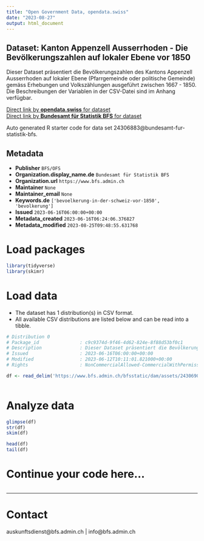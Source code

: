 ```yaml
---
title: "Open Government Data, opendata.swiss"
date: "2023-08-27"
output: html_document
---
```


## Dataset: Kanton Appenzell Ausserrhoden - Die Bevölkerungszahlen auf lokaler Ebene vor 1850

Dieser Dataset präsentiert die Bevölkerungszahlen des Kantons Appenzell Ausserrhoden auf lokaler Ebene (Pfarrgemeinde oder politische Gemeinde) gemäss Erhebungen und Volkszählungen ausgeführt zwischen 1667 - 1850. Die Beschreibungen der Variablen in der CSV-Datei sind im Anhang verfügbar.

[Direct link by **opendata.swiss** for dataset](https://opendata.swiss/de/dataset/kanton-appenzell-ausserrhoden-die-bevolkerungszahlen-auf-lokaler-ebene-vor-1850)<br>
[Direct link by **Bundesamt für Statistik BFS** for dataset](https://www.bfs.admin.ch/asset/de/ts-x-01-2223-AR)

Auto generated R starter code for data set 24306883@bundesamt-fur-statistik-bfs.

## Metadata

- **Publisher** `BFS/OFS`
- **Organization.display_name.de** `Bundesamt für Statistik BFS`
- **Organization.url** `https://www.bfs.admin.ch`
- **Maintainer** `None`
- **Maintainer_email** `None`
- **Keywords.de** `['bevoelkerung-in-der-schweiz-vor-1850', 'bevolkerung']`
- **Issued** `2023-06-16T06:00:00+00:00`
- **Metadata_created** `2023-06-16T06:24:06.376827`
- **Metadata_modified** `2023-08-25T09:48:55.631768`


# Load packages

```r

library(tidyverse)
library(skimr)

```

# Load data

-   The dataset has 1 distribution(s) in CSV format.
-   All available CSV distributions are listed below and can be read into a tibble.

```r

# Distribution 0
# Package_id               : c9c9374d-9f46-4d62-824e-8f88d53bf0c1
# Description              : Dieser Dataset präsentiert die Bevölkerungszahlen des Kantons Appenzell Ausserrhoden auf lokaler Ebene (Pfarrgemeinde oder politische Gemeinde) gemäss Erhebungen und Volkszählungen ausgeführt zwischen 1667 - 1850. Die Beschreibungen der Variablen in der CSV-Datei sind im Anhang verfügbar.
# Issued                   : 2023-06-16T06:00:00+00:00
# Modified                 : 2023-06-12T10:11:01.821000+00:00
# Rights                   : NonCommercialAllowed-CommercialWithPermission-ReferenceRequired

df <- read_delim('https://www.bfs.admin.ch/bfsstatic/dam/assets/24306900/master')



```

# Analyze data

```r

glimpse(df)
str(df)
skim(df)

head(df)
tail(df)

```

# Continue your code here...

```r

```

------------------------------------------------------------------------

# Contact

auskunftsdienst@bfs.admin.ch | info@bfs.admin.ch

